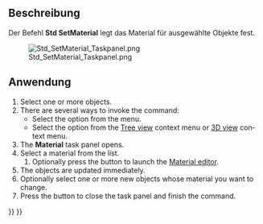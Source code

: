<languages/>

{{Docnav/de
|[[Std_ToggleNavigation/de|NavigationEditieren]]
|[[Std_SetAppearance/de|SetAppearance]]
|[[Std_View_Menu/de|Std Menü Ansicht]]
|IconL=Std_ToggleNavigation.svg
|IconR=Std_SetAppearance.svg
|IconC=Freecad.svg
}}

<div lang="en" dir="ltr" class="mw-content-ltr">
{{GuiCommand
|Name=Std SetMaterial
|MenuLocation=View → Material...
|Workbenches=[[Material_Workbench|Material]], [[Part_Workbench|Part]], [[PartDesign_Workbench|PartDesign]] and more
|Shortcut=
|Version=1.0
|SeeAlso=[[Std_SetAppearance|Std SetAppearance]]
}}
</div>

<span id="Description"></span>
==Beschreibung==

Der Befehl '''Std SetMaterial''' legt das Material für ausgewählte Objekte fest.

[[Image:Std_SetMaterial_Taskpanel.png]]
<div lang="en" dir="ltr" class="mw-content-ltr">
{{Caption|The Material task panel}}
</div>

<span id="Usage"></span>
==Anwendung==

<div lang="en" dir="ltr" class="mw-content-ltr">
# Select one or more objects.
# There are several ways to invoke the command:
#* Select the {{MenuCommand|View → [[Image:Std_SetMaterial.svg|16px]] Material...}} option from the menu.
#* Select the {{MenuCommand|[[Image:Std_SetMaterial.svg|16px]] Material...}} option from the [[Tree_view|Tree view]] context menu or [[3D_view|3D view]] context menu.
# The '''Material''' task panel opens.
# Select a material from the list.
## Optionally press the {{Button|Launch editor}} button to launch the [[Material_Edit|Material editor]].
# The objects are updated immediately.
# Optionally select one or more new objects whose material you want to change.
# Press the {{Button|Close}} button to close the task panel and finish the command.
</div>


{{Docnav/de
|[[Std_ToggleNavigation/de|NavigationEditieren]]
|[[Std_SetAppearance/de|SetAppearance]]
|[[Std_View_Menu/de|Std Menü Ansicht]]
|IconL=Std_ToggleNavigation.svg
|IconR=Std_SetAppearance.svg
|IconC=Freecad.svg
}}

{{Std_Base_navi{{#translation:}}}}
{{Userdocnavi{{#translation:}}}}